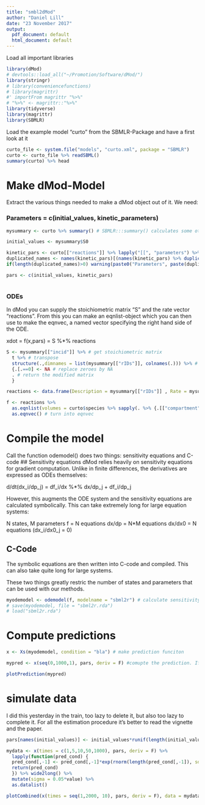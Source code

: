 ---
title: "smbl2dMod"
author: "Daniel Lill"
date: "23 November 2017"
output:
  pdf_document: default
  html_document: default
---

Load all important libraries
```{r, message=FALSE, warning=FALSE}
library(dMod)
# devtools::load_all("~/Promotion/Software/dMod/")
library(stringr)
# library(conveniencefunctions)
# library(magrittr)
#' importFrom magrittr "%>%"
# "%>%" <- magrittr::"%>%"
library(tidyverse)
library(magrittr)
library(SBMLR)
```

Load the example model "curto" from the SBMLR-Package and have a first look at it
```{r}
curto_file <- system.file("models", "curto.xml", package = "SBMLR")
curto <- curto_file %>% readSBML()
summary(curto) %>% head
```

# Make dMod-Model
Extract the various things needed to make a dMod object out of it. We need: 

### Parameters = c(initial_values, kinetic_parameters)
```{r}
mysummary <- curto %>% summary() # SBMLR:::summary() calculates some other values like the stoichiometric matrix, therefore it's good to have it calculated once.

initial_values <- mysummary$S0

kinetic_pars <- curto[["reactions"]] %>% lapply("[[", "parameters") %>% unname() %>% do.call(c,.) %>% data.frame(value = ., names = names(.)) %>% unique() %>% {structure(.$value, names= .$names)}
duplicated_names <- names(kinetic_pars)[(names(kinetic_pars) %>% duplicated())]
if(length(duplicated_names)>0) warning(paste0("Parameters", paste(duplicated_names, collapse = ", "), "have different values in different reactions"))

pars <- c(initial_values, kinetic_pars)



```

### ODEs
In dMod you can supply the stoichiometric matrix "S" and the rate vector "reactions".
From this you can make an eqnlist-object which you can then use to make the eqnvec, a named vector specifying the right hand side of the ODE.

xdot = f(x,pars) = S %*% reactions

```{r}

S <- mysummary[["incid"]] %>% # get stoichiometric matrix
  t %>% # transpose
  structure(.,dimnames = list(mysummary[["rIDs"]], colnames(.))) %>% # set col- and rownames
  {.[.==0] <- NA # replace zeroes by NA
  . # return the modified matrix
  }

reactions <- data.frame(Description = mysummary[["rIDs"]] , Rate = mysummary[["rLaws"]], S) # get reaction velocities

f <- reactions %>% 
  as.eqnlist(volumes = curto$species %>% sapply(. %>% {.[["compartment"]]})) %>% # turn into eqnlist
  as.eqnvec() # turn into eqnvec

```

# Compile the model
Call the function odemodel() does two things: sensitivity equations and C-code
## Sensitivity equations
dMod relies heavily on sensitivity equations for gradient computation. Unlike in finite differences, the derivatives are expressed as ODEs themselves:

d/dt(dx_i/dp_j) = df_i/dx %*% dx/dp_j + df_i/dp_j

However, this augments the ODE system and the sensitivity equations are calculated symbolically. This can take extremely long for large equation systems:

N states, M parameters
f = N equations
dx/dp = N*M equations
dx/dx0 = N equations (dx_i/dx0_j = 0)

## C-Code
The symbolic equations are then written into C-code and compiled. This can also take quite long for large systems.

These two things greatly restric the number of states and parameters that can be used with our methods.

```{r}
myodemodel <- odemodel(f, modelname = "sbml2r") # calculate sensitivity equations and compile C-code
# save(myodemodel, file = "sbml2r.rda") 
# load("sbml2r.rda")
```


# Compute predictions

```{r}
x <- Xs(myodemodel, condition = "bla") # make prediction funciton

mypred <- x(seq(0,1000,1), pars, deriv = F) #comupte the prediction. If deriv == T, also the derivatives are computed, you will notice it takes much longer

plotPrediction(mypred)
```

# simulate data
I did this yesterday in the train, too lazy to delete it, but also too lazy to complete it. For all the estimation procedure it's better to read the vignette and the paper.
```{r}
pars[names(initial_values)] <- initial_values*runif(length(initial_values), 0.5,2) # change some pars to get more interesting dynamics

mydata <- x(times = c(1,5,10,50,1000), pars, deriv = F) %>% 
  lapply(function(pred_cond) {
  pred_cond[,-1] <- pred_cond[,-1]*exp(rnorm(length(pred_cond[,-1]), sd = 0.05))
  return(pred_cond)
  }) %>% wide2long() %>% 
  mutate(sigma = 0.05*value) %>% 
  as.datalist()

plotCombined(x(times = seq(1,2000, 10), pars, deriv = F), data = mydata)
```
































